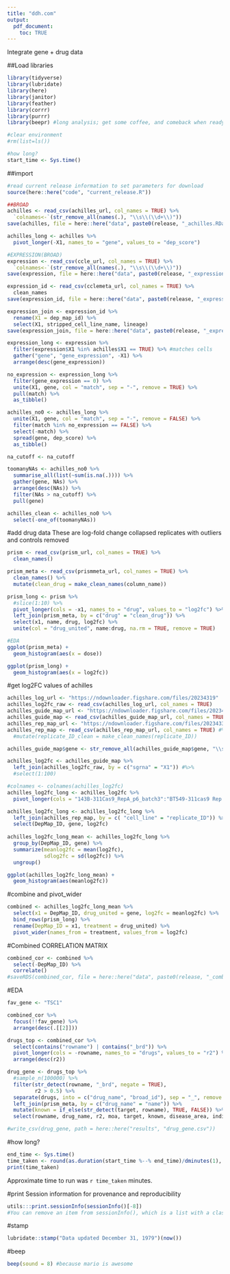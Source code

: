 ```yaml
---
title: "ddh.com"
output:
  pdf_document:
    toc: TRUE
---
```

Integrate gene + drug data

##Load libraries
```r
library(tidyverse)
library(lubridate)
library(here)
library(janitor)
library(feather)
library(corrr)
library(purrr)
library(beepr) #long analysis; get some coffee, and comeback when ready

#clear environment
#rm(list=ls()) 

#how long?
start_time <- Sys.time()
```

##import
```r
#read current release information to set parameters for download
source(here::here("code", "current_release.R"))

##BROAD
achilles <- read_csv(achilles_url, col_names = TRUE) %>%
  `colnames<-`(str_remove_all(names(.), "\\s\\(\\d+\\)"))
save(achilles, file = here::here("data", paste0(release, "_achilles.RData")))

achilles_long <- achilles %>% 
  pivot_longer(-X1, names_to = "gene", values_to = "dep_score")

#EXPRESSION(BROAD)
expression <- read_csv(ccle_url, col_names = TRUE) %>% 
  `colnames<-`(str_remove_all(names(.), "\\s\\(\\d+\\)"))
save(expression, file = here::here("data", paste0(release, "_expression.RData")))

expression_id <- read_csv(cclemeta_url, col_names = TRUE) %>% 
  clean_names
save(expression_id, file = here::here("data", paste0(release, "_expression_id.RData")))

expression_join <- expression_id %>% 
  rename(X1 = dep_map_id) %>% 
  select(X1, stripped_cell_line_name, lineage)
save(expression_join, file = here::here("data", paste0(release, "_expression_join.RData")))

expression_long <- expression %>% 
  filter(expression$X1 %in% achilles$X1 == TRUE) %>% #matches cells
  gather("gene", "gene_expression", -X1) %>% 
  arrange(desc(gene_expression))

no_expression <- expression_long %>% 
  filter(gene_expression == 0) %>% 
  unite(X1, gene, col = "match", sep = "-", remove = TRUE) %>% 
  pull(match) %>% 
  as_tibble()

achilles_no0 <- achilles_long %>% 
  unite(X1, gene, col = "match", sep = "-", remove = FALSE) %>% 
  filter(match %in% no_expression == FALSE) %>% 
  select(-match) %>%
  spread(gene, dep_score) %>% 
  as_tibble()

na_cutoff <- na_cutoff

toomanyNAs <- achilles_no0 %>% 
  summarise_all(list(~sum(is.na(.)))) %>% 
  gather(gene, NAs) %>% 
  arrange(desc(NAs)) %>% 
  filter(NAs > na_cutoff) %>% 
  pull(gene)

achilles_clean <- achilles_no0 %>% 
  select(-one_of(toomanyNAs))

```

#add drug data
These are log-fold change collapsed replicates with outliers and controls removed
```r
prism <- read_csv(prism_url, col_names = TRUE) %>% 
  clean_names()

prism_meta <- read_csv(prismmeta_url, col_names = TRUE) %>% 
  clean_names() %>% 
  mutate(clean_drug = make_clean_names(column_name))

prism_long <- prism %>% 
  #slice(1:10) %>% 
  pivot_longer(cols = -x1, names_to = "drug", values_to = "log2fc") %>% 
  left_join(prism_meta, by = c("drug" = "clean_drug")) %>% 
  select(x1, name, drug, log2fc) %>% 
  unite(col = "drug_united", name:drug, na.rm = TRUE, remove = TRUE)

#EDA
ggplot(prism_meta) +
  geom_histogram(aes(x = dose))

ggplot(prism_long) +
  geom_histogram(aes(x = log2fc))

```

#get log2FC values of achilles
```r
achilles_log_url <- "https://ndownloader.figshare.com/files/20234319"
achilles_log2fc_raw <- read_csv(achilles_log_url, col_names = TRUE)
achilles_guide_map_url <- "https://ndownloader.figshare.com/files/20234082"
achilles_guide_map <- read_csv(achilles_guide_map_url, col_names = TRUE)
achilles_rep_map_url <- "https://ndownloader.figshare.com/files/20234331"
achilles_rep_map <- read_csv(achilles_rep_map_url, col_names = TRUE) #%>% 
  #mutate(replicate_ID_clean = make_clean_names(replicate_ID))

achilles_guide_map$gene <- str_remove_all(achilles_guide_map$gene, "\\s\\(\\d+\\)")

achilles_log2fc <- achilles_guide_map %>% 
  left_join(achilles_log2fc_raw, by = c("sgrna" = "X1")) #%>% 
  #select(1:100)

#colnames <- colnames(achilles_log2fc)
achilles_log2fc_long <- achilles_log2fc %>% 
  pivot_longer(cols = "143B-311Cas9_RepA_p6_batch3":"BT549-311cas9 Rep A p5_batch2", names_to = "cell_line", values_to = "log2fc")

achilles_log2fc_long <- achilles_log2fc_long %>% 
  left_join(achilles_rep_map, by = c( "cell_line" = "replicate_ID")) %>% 
  select(DepMap_ID, gene, log2fc)
  
achilles_log2fc_long_mean <- achilles_log2fc_long %>% 
  group_by(DepMap_ID, gene) %>% 
  summarize(meanlog2fc = mean(log2fc), 
            sdlog2fc = sd(log2fc)) %>% 
  ungroup()

ggplot(achilles_log2fc_long_mean) +
  geom_histogram(aes(meanlog2fc))
```
#combine and pivot_wider
```r
combined <- achilles_log2fc_long_mean %>% 
  select(x1 = DepMap_ID, drug_united = gene, log2fc = meanlog2fc) %>% 
  bind_rows(prism_long) %>% 
  rename(DepMap_ID = x1, treatment = drug_united) %>% 
  pivot_wider(names_from = treatment, values_from = log2fc)
```


#Combined CORRELATION MATRIX
```r
combined_cor <- combined %>%
  select(-DepMap_ID) %>% 
  correlate()
#saveRDS(combined_cor, file = here::here("data", paste0(release, "_combined_cor.Rds")))

```

#EDA
```r
fav_gene <- "TSC1"

combined_cor %>% 
  focus(!!fav_gene) %>% 
  arrange(desc(.[[2]]))

drugs_top <- combined_cor %>% 
  select(contains("rowname") | contains("_brd")) %>% 
  pivot_longer(cols = -rowname, names_to = "drugs", values_to = "r2") %>% 
  arrange(desc(r2))

drug_gene <- drugs_top %>% 
  #sample_n(100000) %>% 
  filter(str_detect(rowname, "_brd", negate = TRUE), 
         r2 > 0.5) %>% 
  separate(drugs, into = c("drug_name", "broad_id"), sep = "_", remove = FALSE, extra = "merge") %>% 
  left_join(prism_meta, by = c("drug_name" = "name")) %>% 
  mutate(known = if_else(str_detect(target, rowname), TRUE, FALSE)) %>% #directly known?
  select(rowname, drug_name, r2, moa, target, known, disease_area, indication, broad_id.x, drugs)

#write_csv(drug_gene, path = here::here("results", "drug_gene.csv"))

```

#how long?
```r
end_time <- Sys.time()
time_taken <- round(as.duration(start_time %--% end_time)/dminutes(1), digits = 1)
print(time_taken)
```
Approximate time to run was `r time_taken` minutes.

#print Session information for provenance and reproducibility
```r
utils:::print.sessionInfo(sessionInfo()[-8]) 
#You can remove an item from sessionInfo(), which is a list with a class attribute, by printing the resulting object omitting one of the list items (omitted list of packages installed, but not loaded)

```
#stamp
```r
lubridate::stamp("Data updated December 31, 1979")(now())
```

#beep
```r
beep(sound = 8) #because mario is awesome
```



